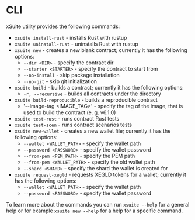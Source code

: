 # CLI

xSuite utility provides the following commands:

- `xsuite install-rust` - installs Rust with rustup
- `xsuite uninstall-rust` - uninstalls Rust with rustup
- `xsuite new` - creates a new blank contract; currently it has the following options:
  - `--dir <DIR>` - specify the contract dir
  - `--starter <STARTER>` - specify the contract to start from
  - `--no-install` - skip package installation
  - `--no-git` - skip git initialization
- `xsuite build` - builds a contract; currently it has the following options:
  - `-r, --recursive` - builds all contracts under the directory
- `xsuite build-reproducible` - builds a reproducible contract
  - '--image-tag <IMAGE_TAG>' - specify the tag of the image, that is used to build the contract (e. g. v6.1.0)
- `xsuite test-rust` - runs contract Rust tests
- `xsuite test-scen` - runs contract scenarios tests
- `xsuite new-wallet` - creates a new wallet file; currently it has the following options:
  - `--wallet <WALLET_PATH>` - specify the wallet path
  - `--password <PASSWORD>` - specify the wallet password
  - `--from-pem <PEM_PATH>` - specify the PEM path
  - `--from-pem <WALLET_PATH>` - specify the old wallet path
  - `--shard <SHARD>` - specify the shard the wallet is created for
- `xsuite request-xegld` - requests XEGLD tokens for a wallet; currently it has the following options:
  - `--wallet <WALLET_PATH>` - specify the wallet path
  - `--password <PASSWORD>` - specify the wallet password

To learn more about the commands you can run `xsuite --help` for a general help or for example `xsuite new --help` for a help for a specific command.
